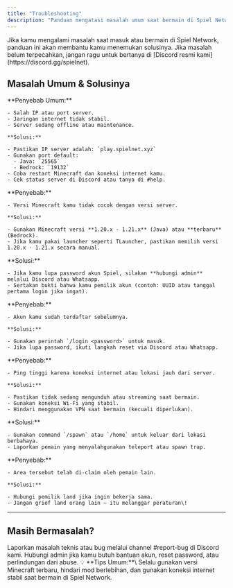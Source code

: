 ```yaml
---
title: "Troubleshooting"
description: "Panduan mengatasi masalah umum saat bermain di Spiel Network."
---
```


<Info>
  Jika kamu mengalami masalah saat masuk atau bermain di Spiel Network, panduan ini akan membantu kamu menemukan solusinya. Jika masalah belum terpecahkan, jangan ragu untuk bertanya di [Discord resmi kami](https://discord.gg/spielnet).
</Info>

## Masalah Umum & Solusinya

<AccordionGroup>
  <Accordion title="❌ Tidak bisa masuk ke server (Connection Timed Out / Can't Connect)">
    **Penyebab Umum:**

    - Salah IP atau port server.
    - Jaringan internet tidak stabil.
    - Server sedang offline atau maintenance.

    **Solusi:**

    - Pastikan IP server adalah: `play.spielnet.xyz`
    - Gunakan port default:
      - Java: `25565`
      - Bedrock: `19132`
    - Coba restart Minecraft dan koneksi internet kamu.
    - Cek status server di Discord atau tanya di #help.
  </Accordion>
  <Accordion title="⚠️ Error: `Outdated Client` / `Outdated Server`">
    **Penyebab:**

    - Versi Minecraft kamu tidak cocok dengan versi server.

    **Solusi:**

    - Gunakan Minecraft versi **1.20.x - 1.21.x** (Java) atau **terbaru** (Bedrock).
    - Jika kamu pakai launcher seperti TLauncher, pastikan memilih versi 1.20.x - 1.21.x secara manual.
  </Accordion>
  <Accordion title="🔒 Lupa password atau tidak bisa login">
    **Solusi:**

    - Jika kamu lupa password akun Spiel, silakan **hubungi admin** melalui Discord atau Whatsapp.
    - Sertakan bukti bahwa kamu pemilik akun (contoh: UUID atau tanggal pertama login jika ingat).
  </Accordion>
  <Accordion title="🚫 Gagal registrasi (`Already registered`)">
    **Penyebab:**

    - Akun kamu sudah terdaftar sebelumnya.

    **Solusi:**

    - Gunakan perintah `/login <password>` untuk masuk.
    - Jika lupa password, ikuti langkah reset via Discord atau Whatsapp.
  </Accordion>
  <Accordion title="🕹️ Delay / Lag saat bermain">
    **Penyebab:**

    - Ping tinggi karena koneksi internet atau lokasi jauh dari server.

    **Solusi:**

    - Pastikan tidak sedang mengunduh atau streaming saat bermain.
    - Gunakan koneksi Wi-Fi yang stabil.
    - Hindari menggunakan VPN saat bermain (kecuali diperlukan).
  </Accordion>
  <Accordion title="💀 Spawn mati terus / spawn trap / dibunuh terus oleh player lain">
    **Solusi:**

    - Gunakan command `/spawn` atau `/home` untuk keluar dari lokasi berbahaya.
    - Laporkan pemain yang menyalahgunakan teleport atau spawn trap.
  </Accordion>
  <Accordion title="🧨 Tidak bisa hancurkan / buka peti di area tertentu">
    **Penyebab:**

    - Area tersebut telah di-claim oleh pemain lain.

    **Solusi:**

    - Hubungi pemilik land jika ingin bekerja sama.
    - Jangan grief land orang lain – itu melanggar peraturan\!
  </Accordion>
</AccordionGroup>

---

## Masih Bermasalah?

<CardGroup cols={2}>
  <Card title="Laporkan Masalah" icon="circle-exclamation" href="https://discord.gg/spielnet">
    Laporkan masalah teknis atau bug melalui channel #report-bug di Discord kami.
  </Card>
  <Card title="Tanya Admin" icon="user-shield" href="https://discord.gg/spielnet">
    Hubungi admin jika kamu butuh bantuan akun, reset password, atau perlindungan dari abuse.
  </Card>
</CardGroup>

<Note>
  💡 **Tips Umum:**\
  Selalu gunakan versi Minecraft terbaru, hindari mod berlebihan, dan gunakan koneksi internet stabil saat bermain di Spiel Network.
</Note>